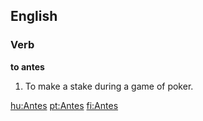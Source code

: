 ==English==

===Verb===

'''to antes'''

#To make a stake during a game of poker.

[[hu:Antes]]
[[pt:Antes]]
[[fi:Antes]]
